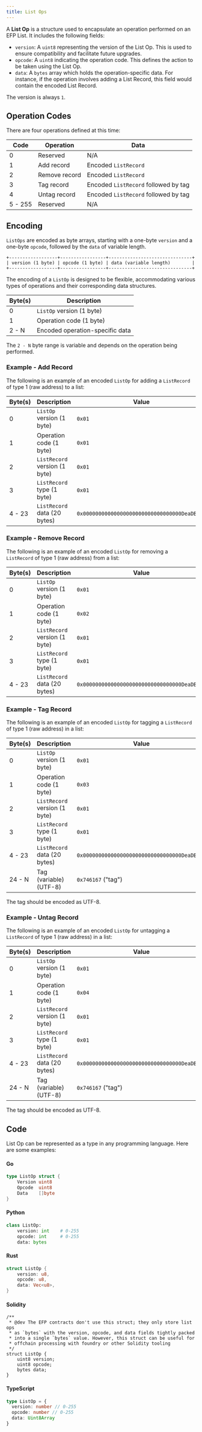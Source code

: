 ```yaml
---
title: List Ops
---
```


A **List Op** is a structure used to encapsulate an operation performed on an EFP List. It includes the following fields:

- `version`: A `uint8` representing the version of the List Op. This is used to ensure compatibility and facilitate future upgrades.
- `opcode`: A `uint8` indicating the operation code. This defines the action to be taken using the List Op.
- `data`: A `bytes` array which holds the operation-specific data. For instance, if the operation involves adding a List Record, this field would contain the encoded List Record.

The version is always `1`.

## Operation Codes

There are four operations defined at this time:

| Code    | Operation     | Data                                 |
| ------- | ------------- | ------------------------------------ |
| 0       | Reserved      | N/A                                  |
| 1       | Add record    | Encoded `ListRecord`                 |
| 2       | Remove record | Encoded `ListRecord`                 |
| 3       | Tag record    | Encoded `ListRecord` followed by tag |
| 4       | Untag record  | Encoded `ListRecord` followed by tag |
| 5 - 255 | Reserved      | N/A                                  |

## Encoding

`ListOps` are encoded as byte arrays, starting with a one-byte `version` and a one-byte `opcode`, followed by the `data` of variable length.

```
+------------------+-----------------+-------------------------------+
| version (1 byte) | opcode (1 byte) | data (variable length)        |
+------------------+-----------------+-------------------------------+
```

The encoding of a `ListOp` is designed to be flexible, accommodating various types of operations and their corresponding data structures.

| Byte(s) | Description                     |
| ------- | ------------------------------- |
| 0       | `ListOp` version (1 byte)       |
| 1       | Operation code (1 byte)         |
| 2 - N   | Encoded operation-specific data |

The `2 - N` byte range is variable and depends on the operation being performed.

### Example - Add Record

The following is an example of an encoded `ListOp` for adding a `ListRecord` of type 1 (raw address) to a list:

| Byte(s) | Description                   | Value                                        |
| ------- | ----------------------------- | -------------------------------------------- |
| 0       | `ListOp` version (1 byte)     | `0x01`                                       |
| 1       | Operation code (1 byte)       | `0x01`                                       |
| 2       | `ListRecord` version (1 byte) | `0x01`                                       |
| 3       | `ListRecord` type (1 byte)    | `0x01`                                       |
| 4 - 23  | `ListRecord` data (20 bytes)  | `0x00000000000000000000000000000000DeaDBeef` |

### Example - Remove Record

The following is an example of an encoded `ListOp` for removing a `ListRecord` of type 1 (raw address) from a list:

| Byte(s) | Description                   | Value                                        |
| ------- | ----------------------------- | -------------------------------------------- |
| 0       | `ListOp` version (1 byte)     | `0x01`                                       |
| 1       | Operation code (1 byte)       | `0x02`                                       |
| 2       | `ListRecord` version (1 byte) | `0x01`                                       |
| 3       | `ListRecord` type (1 byte)    | `0x01`                                       |
| 4 - 23  | `ListRecord` data (20 bytes)  | `0x00000000000000000000000000000000DeaDBeef` |

### Example - Tag Record

The following is an example of an encoded `ListOp` for tagging a `ListRecord` of type 1 (raw address) in a list:

| Byte(s) | Description                   | Value                                        |
| ------- | ----------------------------- | -------------------------------------------- |
| 0       | `ListOp` version (1 byte)     | `0x01`                                       |
| 1       | Operation code (1 byte)       | `0x03`                                       |
| 2       | `ListRecord` version (1 byte) | `0x01`                                       |
| 3       | `ListRecord` type (1 byte)    | `0x01`                                       |
| 4 - 23  | `ListRecord` data (20 bytes)  | `0x00000000000000000000000000000000DeaDBeef` |
| 24 - N  | Tag (variable) (UTF-8)        | `0x746167` ("tag")                           |

The tag should be encoded as UTF-8.

### Example - Untag Record

The following is an example of an encoded `ListOp` for untagging a `ListRecord` of type 1 (raw address) in a list:

| Byte(s) | Description                   | Value                                        |
| ------- | ----------------------------- | -------------------------------------------- |
| 0       | `ListOp` version (1 byte)     | `0x01`                                       |
| 1       | Operation code (1 byte)       | `0x04`                                       |
| 2       | `ListRecord` version (1 byte) | `0x01`                                       |
| 3       | `ListRecord` type (1 byte)    | `0x01`                                       |
| 4 - 23  | `ListRecord` data (20 bytes)  | `0x00000000000000000000000000000000DeaDBeef` |
| 24 - N  | Tag (variable) (UTF-8)        | `0x746167` ("tag")                           |

The tag should be encoded as UTF-8.

## Code

List Op can be represented as a type in any programming language. Here are some examples:

#### Go

```go
type ListOp struct {
    Version uint8
    Opcode  uint8
    Data    []byte
}
```

#### Python

```python
class ListOp:
    version: int    # 0-255
    opcode: int     # 0-255
    data: bytes
```

#### Rust

```rust
struct ListOp {
    version: u8,
    opcode: u8,
    data: Vec<u8>,
}
```

#### Solidity

```solidity
/**
 * @dev The EFP contracts don't use this struct; they only store list ops
 * as `bytes` with the version, opcode, and data fields tightly packed
 * into a single `bytes` value. However, this struct can be useful for
 * offchain processing with foundry or other Solidity tooling
 */
struct ListOp {
    uint8 version;
    uint8 opcode;
    bytes data;
}
```

#### TypeScript

```typescript
type ListOp = {
  version: number // 0-255
  opcode: number // 0-255
  data: Uint8Array
}
```
